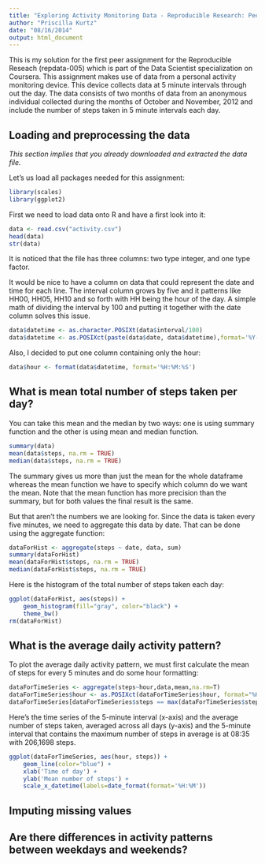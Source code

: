 ```yaml
---
title: "Exploring Activity Monitoring Data - Reproducible Research: Peer Assessment 1"
author: "Priscilla Kurtz"
date: "08/16/2014"
output: html_document
---
```


This is my solution for the first peer assignment for the Reproducible Reseach (repdata-005) which is part of the Data Scientist specialization on Coursera. This assignment makes use of data from a personal activity monitoring device. This device collects data at 5 minute intervals through out the day. The data consists of two months of data from an anonymous individual collected during the months of October and November, 2012 and include the number of steps taken in 5 minute intervals each day.

## Loading and preprocessing the data

*This section implies that you already downloaded and extracted the data file.*

Let's us load all packages needed for this assignment:

```r
library(scales)
library(ggplot2)
```

First we need to load data onto R and have a first look into it:

```r
data <- read.csv("activity.csv")
head(data)
str(data)
```
It is noticed that the file has three columns: two type integer, and one type factor.

It would be nice to have a column on data that could represent the date and time for each line. The interval column grows by five and it patterns like HH00, HH05, HH10 and so forth with HH being the hour of the day. A simple math of dividing the interval by 100 and putting it together with the date column solves this issue.

```r
data$datetime <- as.character.POSIXt(data$interval/100)
data$datetime <- as.POSIXct(paste(data$date, data$datetime),format='%Y-%m-%d %H.%M',tz='GMT')
```

Also, I decided to put one column containing only the hour:

```r
data$hour <- format(data$datetime, format='%H:%M:%S')
```

## What is mean total number of steps taken per day?

You can take this mean and the median by two ways: one is using summary function and the other is using mean and median function.

```r
summary(data)
mean(data$steps, na.rm = TRUE)
median(data$steps, na.rm = TRUE)
```

The summary gives us more than just the mean for the whole dataframe whereas the mean function we have to specify which column do we want the mean. Note that the mean function has more precision than the summary, but for both values the final result is the same.

But that aren't the numbers we are looking for. Since the data is taken every five minutes, we need to aggregate this data by date. That can be done using the aggregate function:

```r
dataForHist <- aggregate(steps ~ date, data, sum)
summary(dataForHist)
mean(dataForHist$steps, na.rm = TRUE)
median(dataForHist$steps, na.rm = TRUE)
```

Here is the histogram of the total number of steps taken each day:

```r
ggplot(dataForHist, aes(steps)) + 
    geom_histogram(fill="gray", color="black") +  
    theme_bw() 
rm(dataForHist)
```

## What is the average daily activity pattern?

To plot the average daily activity pattern, we must first calculate the mean of steps for every 5 minutes and do some hour formatting:

```r
dataForTimeSeries <- aggregate(steps~hour,data,mean,na.rm=T)
dataForTimeSeries$hour <- as.POSIXct(dataForTimeSeries$hour, format="%H:%M")
dataForTimeSeries[dataForTimeSeries$steps == max(dataForTimeSeries$steps),]
```

Here's the time series of the 5-minute interval (x-axis) and the average number of steps taken, averaged across all days (y-axis) and the 5-minute interval that contains the maximum number of steps in average is at 08:35 with 206,1698 steps.

```r
ggplot(dataForTimeSeries, aes(hour, steps)) +
    geom_line(color="blue") +
    xlab('Time of day') +
    ylab('Mean number of steps') +  
    scale_x_datetime(labels=date_format(format='%H:%M'))
```

## Imputing missing values



## Are there differences in activity patterns between weekdays and weekends?

